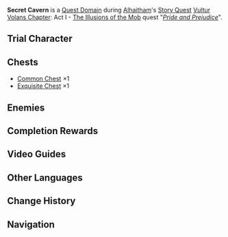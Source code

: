 {{Domain Infobox
|image        = Domain Secret Cavern.png
|type         = Quest
|description  = Ilyas guided you here. It seems to be the place where Siraj does his experiments...
|quest        = Pride and Prejudice
|quest_type   = Story
|region       = Sumeru
|area         = Ashavan Realm
|recLevel     = 
|recElements  = Dendro,Electro
|trial        = Alhaitham
}}
'''Secret Cavern''' is a [[Quest Domain]] during [[Alhaitham]]'s [[Story Quest]] [[Vultur Volans Chapter]]: Act I - [[The Illusions of the Mob]] quest "''[[Pride and Prejudice]]''".

==Trial Character==
{{Trial Character
|wl                      = 6, 8<!-- comma array of world levels included (e.g. "5, 7, 8") -->
|character_name          = Alhaitham
|character_outfit        = 
<!-- WL 8 Stats-->
|character_level8        = 90
|constellation8          = 3
|weapon_name8            = Light of Foliar Incision
|weapon_level8           = 90
|refinement8             = 1
|artifact_flower8        = Royal Flora
|artifact_feather8       = Royal Plume
|artifact_sands8         = Royal Pocket Watch
|artifact_goblet8        = Royal Silver Urn
|artifact_circlet8       = Royal Masque
|set1_8                  = Noblesse Oblige
|set1_piece_bonus_8      = 4
|artifact_level8         = 20
|normal_attack_talent8   = 8
|elemental_skill_talent8 = 11
|elemental_burst_talent8 = 8
|hp8                     = 30,969
|atk8                    = 1,804
|def8                    = 926
|em8                     = 195
|crit_rate8              = 61.1%
|crit_dmg8               = 180.1%
|er8                     = 135.0%
|dendro_dmg8             = 28.8%
<!-- WL 6 Stats-->
|character_level6        = 82
|constellation6          = 3
|weapon_name6            = Light of Foliar Incision
|weapon_level6           = 82
|refinement6             = 1
|artifact_flower6        = Royal Flora
|artifact_feather6       = Royal Plume
|artifact_sands6         = Royal Pocket Watch
|artifact_goblet6        = Royal Silver Urn
|artifact_circlet6       = Royal Masque
|set1_6                  = Noblesse Oblige
|set1_piece_bonus_6      = 4
|artifact_level6         = 20
|normal_attack_talent6   = 6
|elemental_skill_talent6 = 9
|elemental_burst_talent6 = 6
|hp6                     = 26,452
|atk6                    = 1,729
|def6                    = 876
|em6                     = 105
|crit_rate6              = 61.1%
|crit_dmg6               = 172.4%
|er6                     = 135.0%
|dendro_dmg6             = 28.8%
}}

==Chests==
* [[Common Chest]] ×1
* [[Exquisite Chest]] ×1

==Enemies==
{{Enemy List|Hydro Slime;Large Hydro Slime;Large Anemo Slime;Electro Whopperflower;Cryo Whopperflower;Floating Hydro Fungus;Stretchy Anemo Fungus;Stretchy Electro Fungus;Whirling Pyro Fungus;Winged Dendroshroom;Grounded Geoshroom;Grounded Hydroshroom;Jadeplume Terrorshroom|x=0}}

==Completion Rewards==
{{Card|Nagadus Emerald Fragment|1}}
{{Card|Adventurer's Experience|2}}
{{Card|Mystic Enhancement Ore|2}}
{{Card|Mora|10,000}}

==Video Guides==
{{EVT
|video1   = https://youtu.be/1vNWn2X3AIU
|caption1 = Secret Cavern Guide (3 Chests)
}}

==Other Languages==
{{Other Languages
|default_hidden = 1
|en      = Secret Cavern
|zhs     = 隐秘山洞
|zhs_rm  = Yǐnmì Shāndòng
|zht     = 隱秘山洞
|zht_rm  = Yǐnmì Shāndòng
|ja      = 隠されし洞窟
|ja_rm   = Kakusareshi Doukutsu
|ko      = 비밀 산굴
|es      = Cueva secreta
|fr      = Caverne secrète
|ru      = Тайная пещера
|th      = ถ้ำลับ
|th_rm   = Tham Lap
|vi      = Hang Động Bí Ẩn
|de      = Geheime Höhle
|id      = Secret Cavern
|pt      = Caverna Secreta
|tr      = Gizli Mağara
|it      = Caverna segreta
}}

==Change History==
{{Change History|3.4}}

==Navigation==
{{Domain Navbox|Temporary}}